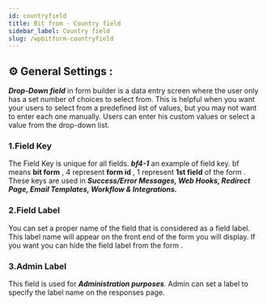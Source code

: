 ```yaml
---
id: countryfield
title: Bit from - Country field
sidebar_label: Country field
slug: /wpbitform-countryfield
---
```



## ⚙ General Settings :

***Drop-Down field*** in form builder is a data entry screen where the user only has a set number of choices to select from. This is helpful when you want your users to select from a predefined list of values, but you may not want to enter each one manually. Users can enter his custom values or select a value from the drop-down list. 

### 1.Field Key
The Field Key is unique for all fields. **_bf4-1_** an example of field key. bf means **bit form** , 4 represent **form id** , 1 represent **1st field** of the form . These keys are used in **_Success/Error Messages, Web Hooks, Redirect Page, Email Templates, Workflow & Integrations._**
### 2.Field Label
You can set a proper name of the field that is considered as a field label. This label name will appear on the front end of the form you will display. If you want you can hide the field label from the form .
### 3.Admin Label 
This field is used for **_Administration purposes_**. Admin can set a label to specify the label name on the responses page.